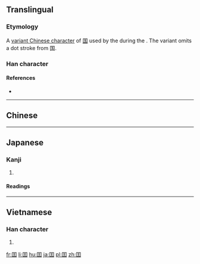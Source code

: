 {{also|國|国}}

==Translingual==

===Etymology===
A [[w:en:Variant Chinese character|variant Chinese character]] of [[国]] used by the {{w|Taiping Heavenly Kingdom}} during the {{w|Qing Dynasty}}. The variant omits a dot stroke from 国.

===Han character===
{{Han char|rn=31|rad=囗|as=04|sn=7|four=|canj=WMG|ids=⿴囗王}}

====References====
* {{Han ref|kx=0217.190|dkj=04716|dj=0445.020|hdz=10713.100|uh=56EF}}

----

==Chinese==
{{zh-see|國|v}}

----

==Japanese==

===Kanji===
{{ja-kanji|grade=uc|rs=囗04}}

# {{cx|uncommon|lang=ja}} {{alternative form of|国|lang=ja}}

====Readings====
{{ja-readings
|on=[[こく]] (koku)
}}

----

==Vietnamese==

===Han character===
{{vi-hantu|[[quốc]]|rs=囗04}}

# {{defn|lang=vi|sort=囗04}}

[[fr:囯]]
[[li:囯]]
[[hu:囯]]
[[ja:囯]]
[[pl:囯]]
[[zh:囯]]